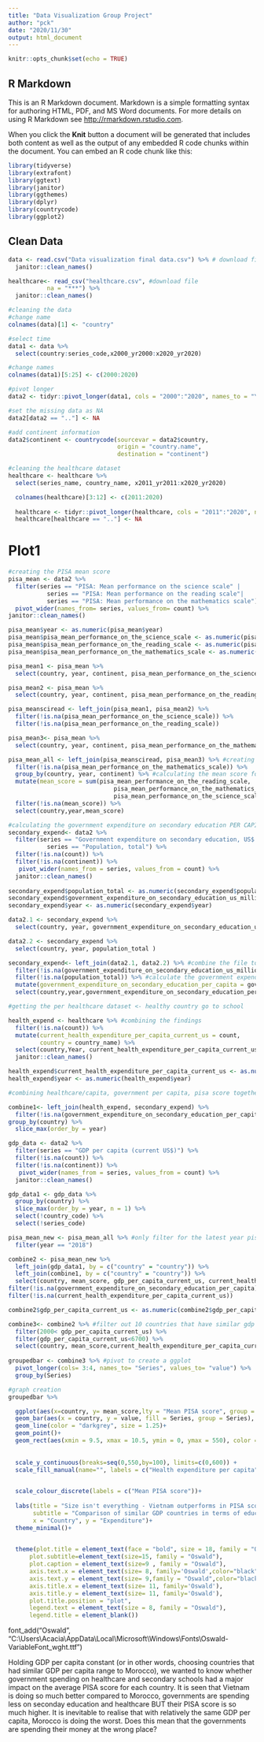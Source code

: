 ```yaml
---
title: "Data Visualization Group Project"
author: "pck"
date: "2020/11/30"
output: html_document
---
```


```r
knitr::opts_chunk$set(echo = TRUE)
```

## R Markdown

This is an R Markdown document. Markdown is a simple formatting syntax for authoring HTML, PDF, and MS Word documents. For more details on using R Markdown see <http://rmarkdown.rstudio.com>.

When you click the **Knit** button a document will be generated that includes both content as well as the output of any embedded R code chunks within the document. You can embed an R code chunk like this:

```r
library(tidyverse)
library(extrafont)
library(ggtext)
library(janitor)
library(ggthemes)
library(dplyr)
library(countrycode)
library(ggplot2)
```

## Clean Data

```r
data <- read.csv("Data visualization final data.csv") %>% # download file
  janitor::clean_names()

healthcare<- read_csv("healthcare.csv", #download file
           na = "***") %>% 
  janitor::clean_names()

#cleaning the data
#change name
colnames(data)[1] <- "country"

#select time
data1 <- data %>% 
  select(country:series_code,x2000_yr2000:x2020_yr2020)

#change names
colnames(data1)[5:25] <- c(2000:2020)

#pivot longer
data2 <- tidyr::pivot_longer(data1, cols = "2000":"2020", names_to = "Year", values_to = "count")

#set the missing data as NA
data2[data2 == ".."] <- NA

#add continent information
data2$continent <- countrycode(sourcevar = data2$country,
                               origin = "country.name",
                               destination = "continent")

```


```r
#cleaning the healthcare dataset
healthcare <- healthcare %>% 
  select(series_name, country_name, x2011_yr2011:x2020_yr2020)

  colnames(healthcare)[3:12] <- c(2011:2020)
  
  healthcare <- tidyr::pivot_longer(healthcare, cols = "2011":"2020", names_to = "Year", values_to = "count")
  healthcare[healthcare == ".."] <- NA
```

# Plot1

```r
#creating the PISA mean score
pisa_mean <- data2 %>%
  filter(series == "PISA: Mean performance on the science scale" |
           series == "PISA: Mean performance on the reading scale"|
           series == "PISA: Mean performance on the mathematics scale")%>%
  pivot_wider(names_from= series, values_from= count) %>% 
janitor::clean_names()

pisa_mean$year <- as.numeric(pisa_mean$year)
pisa_mean$pisa_mean_performance_on_the_science_scale <- as.numeric(pisa_mean$pisa_mean_performance_on_the_science_scale)
pisa_mean$pisa_mean_performance_on_the_reading_scale <- as.numeric(pisa_mean$pisa_mean_performance_on_the_reading_scale)
pisa_mean$pisa_mean_performance_on_the_mathematics_scale <- as.numeric(pisa_mean$pisa_mean_performance_on_the_mathematics_scale)

pisa_mean1 <- pisa_mean %>% 
  select(country, year, continent, pisa_mean_performance_on_the_science_scale)

pisa_mean2 <- pisa_mean %>% 
  select(country, year, continent, pisa_mean_performance_on_the_reading_scale)

pisa_meansciread <- left_join(pisa_mean1, pisa_mean2) %>% 
  filter(!is.na(pisa_mean_performance_on_the_science_scale)) %>%
  filter(!is.na(pisa_mean_performance_on_the_reading_scale))

pisa_mean3<- pisa_mean %>% 
  select(country, year, continent, pisa_mean_performance_on_the_mathematics_scale)

pisa_mean_all <- left_join(pisa_meansciread, pisa_mean3) %>% #creating one file which contains the pisa mean scores for all tests
  filter(!is.na(pisa_mean_performance_on_the_mathematics_scale)) %>% 
  group_by(country, year, continent) %>% #calculating the mean score for pisa
  mutate(mean_score = sum(pisa_mean_performance_on_the_reading_scale,
                              pisa_mean_performance_on_the_mathematics_scale,
                              pisa_mean_performance_on_the_science_scale)/3) %>% 
  filter(!is.na(mean_score)) %>% 
  select(country,year,mean_score)
```


```r
#calculating the government expenditure on secondary education PER CAPITA
secondary_expend<- data2 %>% 
  filter(series == "Government expenditure on secondary education, US$ (millions)" |
           series == "Population, total") %>% 
  filter(!is.na(count)) %>% 
  filter(!is.na(continent)) %>% 
   pivot_wider(names_from = series, values_from = count) %>% 
  janitor::clean_names() 
  
secondary_expend$population_total <- as.numeric(secondary_expend$population_total)
secondary_expend$government_expenditure_on_secondary_education_us_millions <- as.numeric(secondary_expend$government_expenditure_on_secondary_education_us_millions)
secondary_expend$year <- as.numeric(secondary_expend$year)

data2.1 <- secondary_expend %>% 
  select(country, year, government_expenditure_on_secondary_education_us_millions)

data2.2 <- secondary_expend %>% 
  select(country, year, population_total )

secondary_expend<- left_join(data2.1, data2.2) %>% #combine the file to get relevant columns
  filter(!is.na(government_expenditure_on_secondary_education_us_millions)) %>% 
  filter(!is.na(population_total)) %>% #calculate the government expenditure on secondary education PER CAPITA, so that when we compare between the other variables they are all 'per capita'
  mutate(government_expenditure_on_secondary_education_per_capita = government_expenditure_on_secondary_education_us_millions*1000000 / population_total ) %>% 
  select(country,year,government_expenditure_on_secondary_education_per_capita )

```

```r
#getting the per healthcare dataset <- healthy country go to school

health_expend <- healthcare %>% #combining the findings
  filter(!is.na(count)) %>% 
  mutate(current_health_expenditure_per_capita_current_us = count, 
         country = country_name) %>% 
  select(country,Year, current_health_expenditure_per_capita_current_us ) %>% 
  janitor::clean_names() 

health_expend$current_health_expenditure_per_capita_current_us <- as.numeric(health_expend$current_health_expenditure_per_capita_current_us)
health_expend$year <- as.numeric(health_expend$year)

```

```r
#combining healthcare/capita, government per capita, pisa score together, gdp per capita

combine1<- left_join(health_expend, secondary_expend) %>% 
  filter(!is.na(government_expenditure_on_secondary_education_per_capita)) %>% 
group_by(country) %>% 
  slice_max(order_by = year) 

gdp_data <- data2 %>% 
  filter(series == "GDP per capita (current US$)") %>% 
  filter(!is.na(count)) %>% 
  filter(!is.na(continent)) %>% 
   pivot_wider(names_from = series, values_from = count) %>% 
  janitor::clean_names() 

gdp_data1 <- gdp_data %>% 
  group_by(country) %>% 
  slice_max(order_by = year, n = 1) %>% 
  select(!country_code) %>% 
  select(!series_code)

pisa_mean_new <- pisa_mean_all %>% #only filter for the latest year pisa score
  filter(year == "2018")

combine2 <- pisa_mean_new %>% 
  left_join(gdp_data1, by = c("country" = "country")) %>% 
  left_join(combine1, by = c("country" = "country")) %>% 
  select(country, mean_score, gdp_per_capita_current_us, current_health_expenditure_per_capita_current_us, government_expenditure_on_secondary_education_per_capita) %>% 
filter(!is.na(government_expenditure_on_secondary_education_per_capita)) %>%
filter(!is.na(current_health_expenditure_per_capita_current_us)) 

combine2$gdp_per_capita_current_us <- as.numeric(combine2$gdp_per_capita_current_us)

combine3<- combine2 %>% #filter out 10 countries that have similar gdp to Morocco to understand whether healthcare and spending on secondary affects the pisa score
  filter(2000< gdp_per_capita_current_us) %>% 
  filter(gdp_per_capita_current_us<6700) %>% 
  select(country, mean_score,current_health_expenditure_per_capita_current_us, government_expenditure_on_secondary_education_per_capita )
  
groupedbar <- combine3 %>% #pivot to create a ggplot
  pivot_longer(cols= 3:4, names_to= "Series", values_to= "value") %>% 
  group_by(Series)

```

```r
#graph creation
groupedbar %>% 

  ggplot(aes(x=country, y= mean_score,lty = "Mean PISA score", group = 1), fill = "darkgrey")+
  geom_bar(aes(x = country, y = value, fill = Series, group = Series), stat="identity", position="dodge") +
  geom_line(color = "darkgrey", size = 1.25)+
  geom_point()+
  geom_rect(aes(xmin = 9.5, xmax = 10.5, ymin = 0, ymax = 550), color = 'darkblue', linetype = "dashed", alpha = 0)+
  
  
  scale_y_continuous(breaks=seq(0,550,by=100), limits=c(0,600)) +
  scale_fill_manual(name="", labels = c("Health expenditure per capita","Secondary education expenditure \nper capita"),values = c("lightblue","pink"))+
  

  scale_colour_discrete(labels = c("Mean PISA score"))+
  
  labs(title = "Size isn't everything - Vietnam outperforms in PISA scores",
       subtitle = "Comparison of similar GDP countries in terms of education/health expenditure",
       x = "Country", y = "Expenditure")+
  theme_minimal()+

  
  theme(plot.title = element_text(face = "bold", size = 18, family = "Oswald"),
      plot.subtitle=element_text(size=15, family = "Oswald"),
      plot.caption = element_text(size=9 , family = "Oswald"),
      axis.text.x = element_text(size= 8, family='Oswald',color="black",angle = 20, vjust = 1),
      axis.text.y = element_text(size= 9,family = "Oswald",color="black"),
      axis.title.x = element_text(size= 11, family='Oswald'),
      axis.title.y = element_text(size= 11, family='Oswald'),
      plot.title.position = "plot",
      legend.text = element_text(size = 8, family = "Oswald"),
      legend.title = element_blank())

```
font_add("Oswald", "C:\\Users\\Acacia\\AppData\\Local\\Microsoft\\Windows\\Fonts\\Oswald-VariableFont_wght.ttf")

Holding GDP per capita constant (or in other words, choosing countries that had similar GDP per capita range to Morocco), we wanted to know whether government spending on healthcare and secondary schools had a major impact on the average PISA score for each country. It is seen that Vietnam is doing so much better compared to Morocco, governments are spending less on seconday education and healthcare BUT their PISA score is so much higher. It is inevitable to realise that with relatively the same GDP per capita, Morocco is doing the worst. Does this mean that the governments are spending their money at the wrong place?
